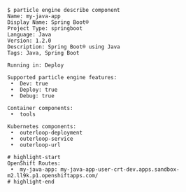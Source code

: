 ```console
$ particle engine describe component
Name: my-java-app
Display Name: Spring Boot®
Project Type: springboot
Language: Java
Version: 1.2.0
Description: Spring Boot® using Java
Tags: Java, Spring Boot

Running in: Deploy

Supported particle engine features:
 •  Dev: true
 •  Deploy: true
 •  Debug: true

Container components:
 •  tools

Kubernetes components:
 •  outerloop-deployment
 •  outerloop-service
 •  outerloop-url

# highlight-start
OpenShift Routes:
 •  my-java-app: my-java-app-user-crt-dev.apps.sandbox-m2.ll9k.p1.openshiftapps.com/
# highlight-end


```